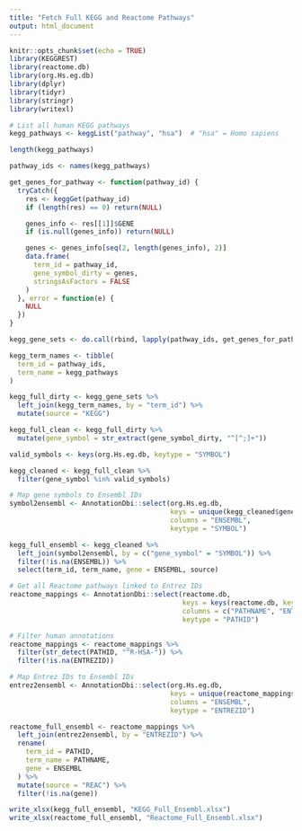 ---
title: "Fetch Full KEGG and Reactome Pathways"
output: html_document
---

```{r setup, include=FALSE}
knitr::opts_chunk$set(echo = TRUE)
library(KEGGREST)
library(reactome.db)
library(org.Hs.eg.db)
library(dplyr)
library(tidyr)
library(stringr)
library(writexl)
```

```{r}
# List all human KEGG pathways
kegg_pathways <- keggList("pathway", "hsa")  # "hsa" = Homo sapiens

length(kegg_pathways)  

pathway_ids <- names(kegg_pathways)

get_genes_for_pathway <- function(pathway_id) {
  tryCatch({
    res <- keggGet(pathway_id)
    if (length(res) == 0) return(NULL)

    genes_info <- res[[1]]$GENE
    if (is.null(genes_info)) return(NULL)

    genes <- genes_info[seq(2, length(genes_info), 2)]
    data.frame(
      term_id = pathway_id,
      gene_symbol_dirty = genes,
      stringsAsFactors = FALSE
    )
  }, error = function(e) {
    NULL
  })
}

kegg_gene_sets <- do.call(rbind, lapply(pathway_ids, get_genes_for_pathway))

kegg_term_names <- tibble(
  term_id = pathway_ids,
  term_name = kegg_pathways
)

kegg_full_dirty <- kegg_gene_sets %>%
  left_join(kegg_term_names, by = "term_id") %>%
  mutate(source = "KEGG")
```

```{r}
kegg_full_clean <- kegg_full_dirty %>%
  mutate(gene_symbol = str_extract(gene_symbol_dirty, "^[^;]+"))

valid_symbols <- keys(org.Hs.eg.db, keytype = "SYMBOL")

kegg_cleaned <- kegg_full_clean %>%
  filter(gene_symbol %in% valid_symbols)

# Map gene symbols to Ensembl IDs
symbol2ensembl <- AnnotationDbi::select(org.Hs.eg.db,
                                        keys = unique(kegg_cleaned$gene_symbol),
                                        columns = "ENSEMBL",
                                        keytype = "SYMBOL")

kegg_full_ensembl <- kegg_cleaned %>%
  left_join(symbol2ensembl, by = c("gene_symbol" = "SYMBOL")) %>%
  filter(!is.na(ENSEMBL)) %>%
  select(term_id, term_name, gene = ENSEMBL, source)
```

```{r}
# Get all Reactome pathways linked to Entrez IDs
reactome_mappings <- AnnotationDbi::select(reactome.db,
                                           keys = keys(reactome.db, keytype = "PATHID"),
                                           columns = c("PATHNAME", "ENTREZID"),
                                           keytype = "PATHID")

# Filter human annotations
reactome_mappings <- reactome_mappings %>%
  filter(str_detect(PATHID, "^R-HSA-")) %>%
  filter(!is.na(ENTREZID))

# Map Entrez IDs to Ensembl IDs
entrez2ensembl <- AnnotationDbi::select(org.Hs.eg.db,
                                        keys = unique(reactome_mappings$ENTREZID),
                                        columns = "ENSEMBL",
                                        keytype = "ENTREZID")

reactome_full_ensembl <- reactome_mappings %>%
  left_join(entrez2ensembl, by = "ENTREZID") %>%
  rename(
    term_id = PATHID,
    term_name = PATHNAME,
    gene = ENSEMBL
  ) %>%
  mutate(source = "REAC") %>%
  filter(!is.na(gene))
```

```{r}
write_xlsx(kegg_full_ensembl, "KEGG_Full_Ensembl.xlsx")
write_xlsx(reactome_full_ensembl, "Reactome_Full_Ensembl.xlsx")
```


